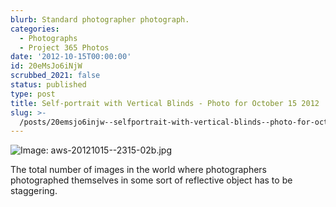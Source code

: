 ```yaml
---
blurb: Standard photographer photograph.
categories:
  - Photographs
  - Project 365 Photos
date: '2012-10-15T00:00:00'
id: 20eMsJo6iNjW
scrubbed_2021: false
status: published
type: post
title: Self-portrait with Vertical Blinds - Photo for October 15 2012
slug: >-
  /posts/20emsjo6injw--selfportrait-with-vertical-blinds--photo-for-october-15-2012
---
```


![Image: aws-20121015--2315-02b.jpg](/aws-20121015--2315-02b.jpg)

The total number of images in the world where photographers photographed themselves in some sort of reflective object has to be staggering.
